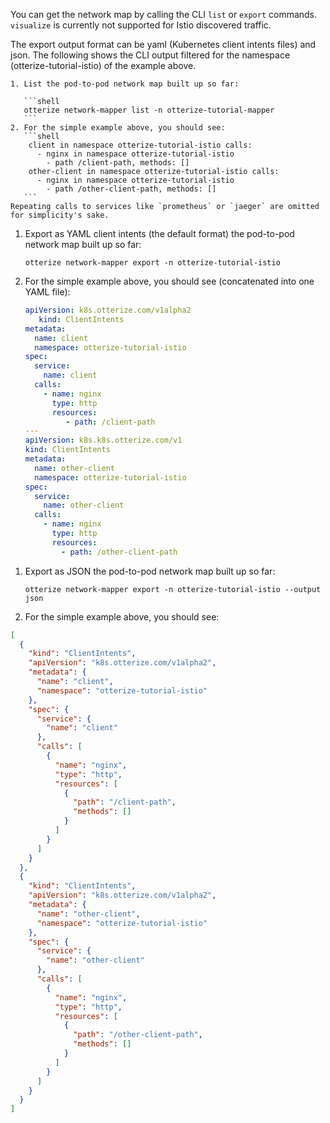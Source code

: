 You can get the network map by calling the CLI `list` or `export` commands. `visualize` is currently not supported for Istio
discovered traffic.

The export output format can be yaml (Kubernetes client intents files) and json.
The following shows the CLI output filtered for the namespace (otterize-tutorial-istio) of the example above.

<Tabs>
  <TabItem value="list" label="List">

    1. List the pod-to-pod network map built up so far:

       ```shell
       otterize network-mapper list -n otterize-tutorial-mapper
       ```
    2. For the simple example above, you should see:
       ```shell
        client in namespace otterize-tutorial-istio calls:
          - nginx in namespace otterize-tutorial-istio
            - path /client-path, methods: []
        other-client in namespace otterize-tutorial-istio calls:
          - nginx in namespace otterize-tutorial-istio
            - path /other-client-path, methods: []
       ```
    Repeating calls to services like `prometheus` or `jaeger` are omitted for simplicity's sake.


</TabItem>
  <TabItem value="intents" label="Export as intents">

1. Export as YAML client intents (the default format) the pod-to-pod network map built up so far:

   ```shell
   otterize network-mapper export -n otterize-tutorial-istio
   ```

2. For the simple example above, you should see (concatenated into one YAML file):
   ```yaml
   apiVersion: k8s.otterize.com/v1alpha2
      kind: ClientIntents
   metadata:
     name: client
     namespace: otterize-tutorial-istio
   spec:
     service:
       name: client
     calls:
       - name: nginx
         type: http
         resources:
            - path: /client-path
   ---
   apiVersion: k8s.k8s.otterize.com/v1
   kind: ClientIntents
   metadata:
     name: other-client
     namespace: otterize-tutorial-istio
   spec:
     service:
       name: other-client
     calls:
       - name: nginx
         type: http
         resources:
           - path: /other-client-path
   ```

</TabItem>
  <TabItem value="json" label="Export as JSON">

1. Export as JSON the pod-to-pod network map built up so far:
   ```shell
   otterize network-mapper export -n otterize-tutorial-istio --output json
   ```
2. For the simple example above, you should see:

```json
[
  {
    "kind": "ClientIntents",
    "apiVersion": "k8s.otterize.com/v1alpha2",
    "metadata": {
      "name": "client",
      "namespace": "otterize-tutorial-istio"
    },
    "spec": {
      "service": {
        "name": "client"
      },
      "calls": [
        {
          "name": "nginx",
          "type": "http",
          "resources": [
            {
              "path": "/client-path",
              "methods": []
            }
          ]
        }
      ]
    }
  },
  {
    "kind": "ClientIntents",
    "apiVersion": "k8s.otterize.com/v1alpha2",
    "metadata": {
      "name": "other-client",
      "namespace": "otterize-tutorial-istio"
    },
    "spec": {
      "service": {
        "name": "other-client"
      },
      "calls": [
        {
          "name": "nginx",
          "type": "http",
          "resources": [
            {
              "path": "/other-client-path",
              "methods": []
            }
          ]
        }
      ]
    }
  }
]
```

</TabItem>
</Tabs>

